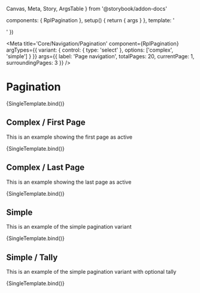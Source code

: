   Canvas,
  Meta,
  Story,
  ArgsTable
} from '@storybook/addon-docs'

  components: { RplPagination },
  setup() {
    return { args }
  },
  template: '<div class="sb-demo-container"><RplPagination v-bind="args" /></div>'
})

<Meta
  title='Core/Navigation/Pagination'
  component={RplPagination}
  argTypes={{
    variant: {
      control: { type: 'select' },
      options: ['complex', 'simple']
    }
  }}
  args={{
    label: 'Page navigation',
    totalPages: 20,
    currentPage: 1,
    surroundingPages: 3
  }}
/>

# Pagination

<ArgsTable of={RplPagination} />

<Canvas>
  <Story
    name='Complex'
    play={a11yStoryCheck}
    args={{ currentPage: 10 }}
  >
    {SingleTemplate.bind()}
  </Story>
</Canvas>

## Complex / First Page

This is an example showing the first page as active

<Canvas>
  <Story
    name='Complex/First page'
    play={a11yStoryCheck}
    args={{ currentPage: 1 }}
  >
    {SingleTemplate.bind()}
  </Story>
</Canvas>

## Complex / Last Page

This is an example showing the last page as active

<Canvas>
  <Story
    name='Complex/Last page'
    play={a11yStoryCheck}
    args={{ currentPage: 20 }}
  >
    {SingleTemplate.bind()}
  </Story>
</Canvas>

## Simple

This is an example of the simple pagination variant

<Canvas>
  <Story
    name='Simple'
    play={a11yStoryCheck}
    args={{ variant: 'simple', totalPages: 3 }}
  >
    {SingleTemplate.bind()}
  </Story>
</Canvas>


## Simple / Tally

This is an example of the simple pagination variant with optional tally

<Canvas>
  <Story
    name='Simple/Tally'
    play={a11yStoryCheck}
    args={{ variant: 'simple', showTally: true, totalPages: 5 }}
  >
    {SingleTemplate.bind()}
  </Story>
</Canvas>
